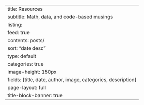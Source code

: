 ---
title: Resources
subtitle: Math, data, and code-based musings
listing:
  feed: true
  contents: posts/
  sort: "date desc"
  type: default
  categories: true
  image-height: 150px
  fields: [title, date, author, image, categories, description]
page-layout: full
title-block-banner: true
---